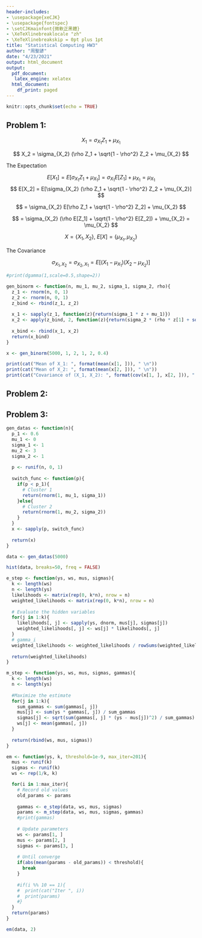```yaml
---
header-includes:
- \usepackage{xeCJK} 
- \usepackage{fontspec} 
- \setCJKmainfont{微軟正黑體} 
- \XeTeXlinebreaklocale "zh"
- \XeTeXlinebreakskip = 0pt plus 1pt
title: "Statistical Computing HW3"
author: "周聖諺"
date: "4/23/2021"
output: html_document
output:
  pdf_document: 
   latex_engine: xelatex
  html_document:
    df_print: paged
---
```


```r
knitr::opts_chunk$set(echo = TRUE)
```

## Problem 1:

$$
X_1 = \sigma_{X_1} Z_1 + \mu_{X_1}
$$

$$
X_2 = \sigma_{X_2} (\rho Z_1 + \sqrt{1 - \rho^2} Z_2  + \mu_{X_2}
$$

The Expectation 

$$
E[X_1] = E[\sigma_{X_1} Z_1 + \mu_{X_1}] = \sigma_{X_1} E[Z_1] + \mu_{X_1} = \mu_{X_1}
$$
$$
E[X_2] = E[\sigma_{X_2} (\rho Z_1 + \sqrt{1 - \rho^2} Z_2  + \mu_{X_2}]
$$

$$
= \sigma_{X_2} E[\rho Z_1 + \sqrt{1 - \rho^2} Z_2]  + \mu_{X_2}
$$

$$
= \sigma_{X_2} (\rho E[Z_1] + \sqrt{1 - \rho^2} E[Z_2])  + \mu_{X_2} = \mu_{X_2}
$$

$$
X = \{ X_1, X_2 \}, \ E[X] = \{ \mu_{X_1}, \mu_{X_2} \}
$$

The Covariance

$$
\sigma_{X_1, X_2} = \sigma_{X_2, X_1} = E[(X_1 - \mu_{X_1})(X_2 - \mu_{X_2})]
$$

```r
#print(dgamma(1,scale=0.5,shape=2))

gen_binorm <- function(n, mu_1, mu_2, sigma_1, sigma_2, rho){
  z_1 <- rnorm(n, 0, 1)
  z_2 <- rnorm(n, 0, 1)
  z_bind <- rbind(z_1, z_2)
  
  x_1 <- sapply(z_1, function(z){return(sigma_1 * z + mu_1)})
  x_2 <- apply(z_bind, 2, function(z){return(sigma_2 * (rho * z[1] + sqrt(1 - rho * rho) * z[2]) + mu_2)})
  
  x_bind <- rbind(x_1, x_2)
  return(x_bind)
}

x <- gen_binorm(5000, 1, 2, 1, 2, 0.4)

print(cat("Mean of X_1: ", format(mean(x[1, ])), " \n"))
print(cat("Mean of X_2: ", format(mean(x[2, ])), " \n"))
print(cat("Covariance of (X_1, X_2): ", format(cov(x[1, ], x[2, ])), " \n"))
```

## Problem 2:

## Problem 3:

```r
gen_datas <- function(n){
  p_1 <- 0.6
  mu_1 <- 0
  sigma_1 <- 1
  mu_2 <- 3
  sigma_2 <- 1
  
  p <- runif(n, 0, 1)
  
  switch_func <- function(p){
    if(p < p_1){
      # Cluster 1
      return(rnorm(1, mu_1, sigma_1))
    }else{
      # Cluster 2
      return(rnorm(1, mu_2, sigma_2))
    }
  }
  x <- sapply(p, switch_func)
  
  return(x)
}

data <- gen_datas(5000)

hist(data, breaks=50, freq = FALSE)
```

```r
e_step <- function(ys, ws, mus, sigmas){
  k <- length(ws)
  n <- length(ys)
  likelihoods <- matrix(rep(0, k*n), nrow = n)
  weighted_likelihoods <- matrix(rep(0, k*n), nrow = n)
  
  # Evaluate the hidden variables
  for(j in 1:k){
    likelihoods[, j] <- sapply(ys, dnorm, mus[j], sigmas[j])
    weighted_likelihoods[, j] <- ws[j] * likelihoods[, j]
  }
  # gamma_i
  weighted_likelihoods <- weighted_likelihoods / rowSums(weighted_likelihoods)
  
  return(weighted_likelihoods)
}

m_step <- function(ys, ws, mus, sigmas, gammas){
  k <- length(ws)
  n <- length(ys)
  
  #Maximize the estimate
  for(j in 1:k){
    sum_gammas <- sum(gammas[, j])
    mus[j] <- sum(ys * gammas[, j]) / sum_gammas
    sigmas[j] <- sqrt(sum(gammas[, j] * (ys - mus[j])^2) / sum_gammas)
    ws[j] <- mean(gammas[, j])
  }
  
  return(rbind(ws, mus, sigmas))
}

em <- function(ys, k, threshold=1e-9, max_iter=201){
  mus <- runif(k)
  sigmas <- runif(k)
  ws <- rep(1/k, k)

  for(i in 1:max_iter){
    # Record old values
    old_params <- params
    
    gammas <- e_step(data, ws, mus, sigmas)
    params <- m_step(data, ws, mus, sigmas, gammas)
    #print(gammas)
    
    # Update parameters
    ws <- params[1, ]
    mus <- params[2, ]
    sigmas <- params[3, ]
    
    # Until converge
    if(abs(mean(params - old_params)) < threshold){
      break
    }
    
    #if(i %% 10 == 1){
    #  print(cat("Iter ", i))
    #  print(params)
    #}
  }
  return(params)
}

em(data, 2)
```

